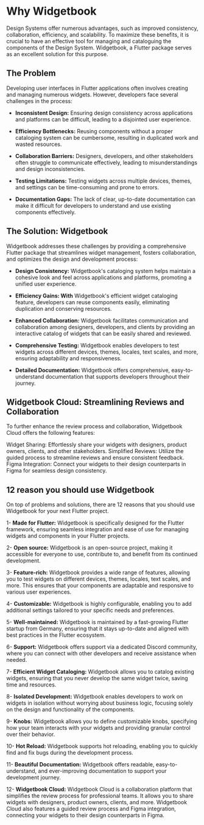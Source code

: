 # Why Widgetbook

Design Systems offer numerous advantages, such as improved consistency, collaboration, efficiency, and scalability. To maximize these benefits, it is crucial to have an effective tool for managing and cataloguing the components of the Design System.
Widgetbook, a Flutter package serves as an excellent solution for this purpose.

## The Problem

Developing user interfaces in Flutter applications often involves creating and managing numerous widgets. However, developers face several challenges in the process:

- **Inconsistent Design:** Ensuring design consistency across applications and platforms can be difficult, leading to a disjointed user experience.

- **Efficiency Bottlenecks:** Reusing components without a proper cataloging system can be cumbersome, resulting in duplicated work and wasted resources.

- **Collaboration Barriers:** Designers, developers, and other stakeholders often struggle to communicate effectively, leading to misunderstandings and design inconsistencies.

- **Testing Limitations:** Testing widgets across multiple devices, themes, and settings can be time-consuming and prone to errors.

- **Documentation Gaps:** The lack of clear, up-to-date documentation can make it difficult for developers to understand and use existing components effectively.

## The Solution: Widgetbook

Widgetbook addresses these challenges by providing a comprehensive Flutter package that streamlines widget management, fosters collaboration, and optimizes the design and development process:

- **Design Consistency:** Widgetbook's cataloging system helps maintain a cohesive look and feel across applications and platforms, promoting a unified user experience.

- **Efficiency Gains: With** Widgetbook's efficient widget cataloging feature, developers can reuse components easily, eliminating duplication and conserving resources.

- **Enhanced Collaboration:** Widgetbook facilitates communication and collaboration among designers, developers, and clients by providing an interactive catalog of widgets that can be easily shared and reviewed.

- **Comprehensive Testing:** Widgetbook enables developers to test widgets across different devices, themes, locales, text scales, and more, ensuring adaptability and responsiveness.

- **Detailed Documentation:** Widgetbook offers comprehensive, easy-to-understand documentation that supports developers throughout their journey.

## Widgetbook Cloud: Streamlining Reviews and Collaboration

To further enhance the review process and collaboration, Widgetbook Cloud offers the following features:

Widget Sharing: Effortlessly share your widgets with designers, product owners, clients, and other stakeholders.
Simplified Reviews: Utilize the guided process to streamline reviews and ensure consistent feedback.
Figma Integration: Connect your widgets to their design counterparts in Figma for seamless design consistency.

## 12 reason you should use Widgetbook

On top of problems and solutions, there are 12 reasons that you should use Widgetbook for your next Flutter project.

1- **Made for Flutter:** Widgetbook is specifically designed for the Flutter framework, ensuring seamless integration and ease of use for managing widgets and components in your Flutter projects.

2- **Open source:** Widgetbook is an open-source project, making it accessible for everyone to use, contribute to, and benefit from its continued development.

3- **Feature-rich:** Widgetbook provides a wide range of features, allowing you to test widgets on different devices, themes, locales, text scales, and more. This ensures that your components are adaptable and responsive to various user experiences.

4- **Customizable:** Widgetbook is highly configurable, enabling you to add additional settings tailored to your specific needs and preferences.

5- **Well-maintained:** Widgetbook is maintained by a fast-growing Flutter startup from Germany, ensuring that it stays up-to-date and aligned with best practices in the Flutter ecosystem.

6- **Support:** Widgetbook offers support via a dedicated Discord community, where you can connect with other developers and receive assistance when needed.

7- **Efficient Widget Cataloging:** Widgetbook allows you to catalog existing widgets, ensuring that you never develop the same widget twice, saving time and resources.

8- **Isolated Development:** Widgetbook enables developers to work on widgets in isolation without worrying about business logic, focusing solely on the design and functionality of the components.

9- **Knobs:** Widgetbook allows you to define customizable knobs, specifying how your team interacts with your widgets and providing granular control over their behavior.

10- **Hot Reload:** Widgetbook supports hot reloading, enabling you to quickly find and fix bugs during the development process.

11- **Beautiful Documentation:** Widgetbook offers readable, easy-to-understand, and ever-improving documentation to support your development journey.

12- **Widgetbook Cloud:** Widgetbook Cloud is a collaboration platform that simplifies the review process for professional teams. It allows you to share widgets with designers, product owners, clients, and more. Widgetbook Cloud also features a guided review process and Figma integration, connecting your widgets to their design counterparts in Figma.
